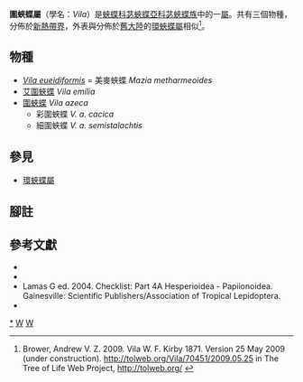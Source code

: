 {{NoteTA
|G1=Butterfly
}}
{{Automatic Taxobox
| taxon = Vila
| authority = Kirby, 1871
| image = Vila azeca1.jpg
| image_caption = [[圍蛺蝶|圍蛺蝶]] <br/>''V. azeca''
| type_species = [[圍蛺蝶|圍蛺蝶]]<br />''Olina azeca'' 
| type_species_authority = Doubleday, [1848]
| subdivision_ranks = 物種
| subdivision = 共有3種，詳見正文。
| synonyms =
* ''Neptis'' <small>Hübner 1819</small>
* ''Olina'' <small>Doubleday 1848</small>
* ''Lonia'' <small>d'Almeida 1946</small>
}}

'''圍蛺蝶屬'''（學名：''Vila''）是[[蛺蝶科|蛺蝶科]][[苾蛺蝶亞科|苾蛺蝶亞科]][[苾蛺蝶族|苾蛺蝶族]]中的一[[屬_(生物)|屬]]。共有三個物種，分佈於[[新熱帶界|新熱帶界]]，外表與分佈於[[舊大陸|舊大陸]]的[[環蛺蝶屬|環蛺蝶屬]]相似<ref>Brower, Andrew V. Z. 2009. Vila W. F. Kirby 1871. Version 25 May 2009 (under construction). http://tolweb.org/Vila/70451/2009.05.25 {{Wayback|url=http://tolweb.org/Vila/70451/2009.05.25 |date=20191130234806 }} in The Tree of Life Web Project, http://tolweb.org/ {{Wayback|url=http://tolweb.org/ |date=20110515100516 }}</ref>。

== 物種 ==
* ''[[Vila_eueidiformis|Vila eueidiformis]]'' = 美麥蛺蝶 ''Mazia metharmeoides''
* [[艾圍蛺蝶|艾圍蛺蝶]] ''Vila emilia''
* [[圍蛺蝶|圍蛺蝶]] ''Vila azeca''
** 彩圍蛺蝶 ''V. a. cacica''
** 細圍蛺蝶 ''V. a. semistalachtis''

== 參見 ==
*[[環蛺蝶屬|環蛺蝶屬]]

== 腳註 ==
{{reflist}}

== 參考文獻 ==
* {{Commonscat-inline|Vila (Nymphalidae)}}
* {{Wikispecies-inline|Vila}}
* Lamas G ed. 2004. Checklist: Part 4A Hesperioidea - Papiionoidea. Gainesville: Scientific Publishers/Association of Tropical Lepidoptera.
* {{Cite book | author = 寿建新 周尧 李宇飞 | title = 世界蝴蝶分類名錄 | location = 中國 | publisher = 陝西科學技術出版社 | date = 2006-04-01 | ISBN = 9787536936768 | language= zh-hans }}

{{苾蛺蝶亞科}}
{{Taxonbar}}
[[Category:圍蛺蝶屬|*]]
[[Category:苾蛺蝶族|W]]
[[Category:_1871年描述的分类群|W]]